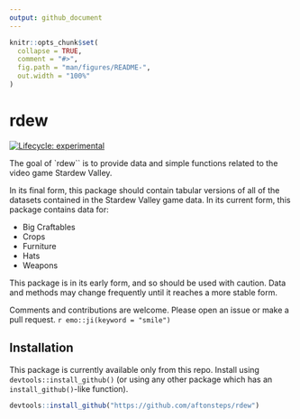 ```yaml
---
output: github_document
---
```


<!-- README.md is generated from README.Rmd. Please edit that file -->

```r
knitr::opts_chunk$set(
  collapse = TRUE,
  comment = "#>",
  fig.path = "man/figures/README-",
  out.width = "100%"
)
```

# rdew

<!-- badges: start -->
[![Lifecycle: experimental](https://img.shields.io/badge/lifecycle-experimental-orange.svg)](https://www.tidyverse.org/lifecycle/#experimental)
<!-- badges: end -->

The goal of `rdew`` is to provide data and simple functions related to the video game Stardew Valley. 

In its final form, this package should contain tabular versions of all of the datasets contained in the Stardew Valley game data. In its current form, this package contains data for:

- Big Craftables
- Crops
- Furniture
- Hats
- Weapons

This package is in its early form, and so should be used with caution. Data and methods may change frequently until it reaches a more stable form.

Comments and contributions are welcome. Please open an issue or make a pull request. `r emo::ji(keyword = "smile")`

## Installation

This package is currently available only from this repo. Install using `devtools::install_github()` (or using any other package which has an `install_github()`-like function).

``` r
devtools::install_github("https://github.com/aftonsteps/rdew")
```
